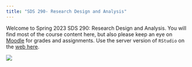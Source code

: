 ```yaml
---
title: "SDS 290- Research Design and Analysis"
---
```


Welcome to Spring 2023 SDS 290: Research Design and Analysis. You will find most of the course content here, but also please keep an eye on [Moodle](http://moodle.smith.edu) for grades and assignments. Use the server version of `RStudio` on the [web here](http://rstudio.smith.edu).

![](https://imgs.xkcd.com/comics/placebo_blocker.png)
